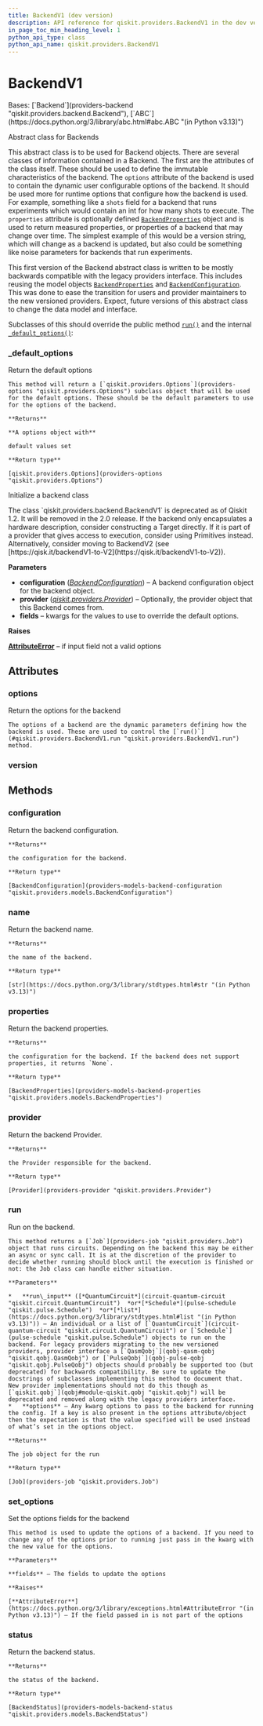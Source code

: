 ```yaml
---
title: BackendV1 (dev version)
description: API reference for qiskit.providers.BackendV1 in the dev version of qiskit
in_page_toc_min_heading_level: 1
python_api_type: class
python_api_name: qiskit.providers.BackendV1
---
```


# BackendV1

<Class id="qiskit.providers.BackendV1" isDedicatedPage={true} github="https://github.com/Qiskit/qiskit/tree/main/qiskit/providers/backend.py#L42-L246" signature="qiskit.providers.BackendV1(configuration, provider=None, **fields)" modifiers="class">
  Bases: [`Backend`](providers-backend "qiskit.providers.backend.Backend"), [`ABC`](https://docs.python.org/3/library/abc.html#abc.ABC "(in Python v3.13)")

  Abstract class for Backends

  This abstract class is to be used for Backend objects. There are several classes of information contained in a Backend. The first are the attributes of the class itself. These should be used to define the immutable characteristics of the backend. The `options` attribute of the backend is used to contain the dynamic user configurable options of the backend. It should be used more for runtime options that configure how the backend is used. For example, something like a `shots` field for a backend that runs experiments which would contain an int for how many shots to execute. The `properties` attribute is optionally defined [`BackendProperties`](providers-models-backend-properties "qiskit.providers.models.BackendProperties") object and is used to return measured properties, or properties of a backend that may change over time. The simplest example of this would be a version string, which will change as a backend is updated, but also could be something like noise parameters for backends that run experiments.

  This first version of the Backend abstract class is written to be mostly backwards compatible with the legacy providers interface. This includes reusing the model objects [`BackendProperties`](providers-models-backend-properties "qiskit.providers.models.BackendProperties") and [`BackendConfiguration`](providers-models-backend-configuration "qiskit.providers.models.BackendConfiguration"). This was done to ease the transition for users and provider maintainers to the new versioned providers. Expect, future versions of this abstract class to change the data model and interface.

  Subclasses of this should override the public method [`run()`](#qiskit.providers.BackendV1.run "qiskit.providers.BackendV1.run") and the internal [`_default_options()`](#qiskit.providers.BackendV1._default_options "qiskit.providers.BackendV1._default_options"):

  ### \_default\_options

  <Function id="qiskit.providers.BackendV1._default_options" github="https://github.com/Qiskit/qiskit/tree/main/qiskit/providers/backend.py#L111-L124" signature="_default_options()" modifiers="abstract classmethod">
    Return the default options

    This method will return a [`qiskit.providers.Options`](providers-options "qiskit.providers.Options") subclass object that will be used for the default options. These should be the default parameters to use for the options of the backend.

    **Returns**

    **A options object with**

    default values set

    **Return type**

    [qiskit.providers.Options](providers-options "qiskit.providers.Options")
  </Function>

  Initialize a backend class

  <Admonition title="Deprecated since version 1.2" type="danger">
    The class `qiskit.providers.backend.BackendV1` is deprecated as of Qiskit 1.2. It will be removed in the 2.0 release. If the backend only encapsulates a hardware description, consider constructing a Target directly. If it is part of a provider that gives access to execution, consider using Primitives instead. Alternatively, consider moving to BackendV2 (see [https://qisk.it/backendV1-to-V2](https://qisk.it/backendV1-to-V2)).
  </Admonition>

  **Parameters**

  *   **configuration** ([*BackendConfiguration*](providers-models-backend-configuration "qiskit.providers.models.BackendConfiguration")) – A backend configuration object for the backend object.
  *   **provider** ([*qiskit.providers.Provider*](providers-provider "qiskit.providers.Provider")) – Optionally, the provider object that this Backend comes from.
  *   **fields** – kwargs for the values to use to override the default options.

  **Raises**

  [**AttributeError**](https://docs.python.org/3/library/exceptions.html#AttributeError "(in Python v3.13)") – if input field not a valid options

  ## Attributes

  ### options

  <Attribute id="qiskit.providers.BackendV1.options">
    Return the options for the backend

    The options of a backend are the dynamic parameters defining how the backend is used. These are used to control the [`run()`](#qiskit.providers.BackendV1.run "qiskit.providers.BackendV1.run") method.
  </Attribute>

  ### version

  <Attribute id="qiskit.providers.BackendV1.version" attributeValue="1" />

  ## Methods

  ### configuration

  <Function id="qiskit.providers.BackendV1.configuration" github="https://github.com/Qiskit/qiskit/tree/main/qiskit/providers/backend.py#L145-L151" signature="configuration()">
    Return the backend configuration.

    **Returns**

    the configuration for the backend.

    **Return type**

    [BackendConfiguration](providers-models-backend-configuration "qiskit.providers.models.BackendConfiguration")
  </Function>

  ### name

  <Function id="qiskit.providers.BackendV1.name" github="https://github.com/Qiskit/qiskit/tree/main/qiskit/providers/backend.py#L184-L190" signature="name()">
    Return the backend name.

    **Returns**

    the name of the backend.

    **Return type**

    [str](https://docs.python.org/3/library/stdtypes.html#str "(in Python v3.13)")
  </Function>

  ### properties

  <Function id="qiskit.providers.BackendV1.properties" github="https://github.com/Qiskit/qiskit/tree/main/qiskit/providers/backend.py#L153-L160" signature="properties()">
    Return the backend properties.

    **Returns**

    the configuration for the backend. If the backend does not support properties, it returns `None`.

    **Return type**

    [BackendProperties](providers-models-backend-properties "qiskit.providers.models.BackendProperties")
  </Function>

  ### provider

  <Function id="qiskit.providers.BackendV1.provider" github="https://github.com/Qiskit/qiskit/tree/main/qiskit/providers/backend.py#L162-L168" signature="provider()">
    Return the backend Provider.

    **Returns**

    the Provider responsible for the backend.

    **Return type**

    [Provider](providers-provider "qiskit.providers.Provider")
  </Function>

  ### run

  <Function id="qiskit.providers.BackendV1.run" github="https://github.com/Qiskit/qiskit/tree/main/qiskit/providers/backend.py#L216-L246" signature="run(run_input, **options)" modifiers="abstract">
    Run on the backend.

    This method returns a [`Job`](providers-job "qiskit.providers.Job") object that runs circuits. Depending on the backend this may be either an async or sync call. It is at the discretion of the provider to decide whether running should block until the execution is finished or not: the Job class can handle either situation.

    **Parameters**

    *   **run\_input** ([*QuantumCircuit*](circuit-quantum-circuit "qiskit.circuit.QuantumCircuit")  *or*[*Schedule*](pulse-schedule "qiskit.pulse.Schedule")  *or*[*list*](https://docs.python.org/3/library/stdtypes.html#list "(in Python v3.13)")) – An individual or a list of [`QuantumCircuit`](circuit-quantum-circuit "qiskit.circuit.QuantumCircuit") or [`Schedule`](pulse-schedule "qiskit.pulse.Schedule") objects to run on the backend. For legacy providers migrating to the new versioned providers, provider interface a [`QasmQobj`](qobj-qasm-qobj "qiskit.qobj.QasmQobj") or [`PulseQobj`](qobj-pulse-qobj "qiskit.qobj.PulseQobj") objects should probably be supported too (but deprecated) for backwards compatibility. Be sure to update the docstrings of subclasses implementing this method to document that. New provider implementations should not do this though as [`qiskit.qobj`](qobj#module-qiskit.qobj "qiskit.qobj") will be deprecated and removed along with the legacy providers interface.
    *   **options** – Any kwarg options to pass to the backend for running the config. If a key is also present in the options attribute/object then the expectation is that the value specified will be used instead of what’s set in the options object.

    **Returns**

    The job object for the run

    **Return type**

    [Job](providers-job "qiskit.providers.Job")
  </Function>

  ### set\_options

  <Function id="qiskit.providers.BackendV1.set_options" github="https://github.com/Qiskit/qiskit/tree/main/qiskit/providers/backend.py#L126-L143" signature="set_options(**fields)">
    Set the options fields for the backend

    This method is used to update the options of a backend. If you need to change any of the options prior to running just pass in the kwarg with the new value for the options.

    **Parameters**

    **fields** – The fields to update the options

    **Raises**

    [**AttributeError**](https://docs.python.org/3/library/exceptions.html#AttributeError "(in Python v3.13)") – If the field passed in is not part of the options
  </Function>

  ### status

  <Function id="qiskit.providers.BackendV1.status" github="https://github.com/Qiskit/qiskit/tree/main/qiskit/providers/backend.py#L170-L182" signature="status()">
    Return the backend status.

    **Returns**

    the status of the backend.

    **Return type**

    [BackendStatus](providers-models-backend-status "qiskit.providers.models.BackendStatus")
  </Function>
</Class>

